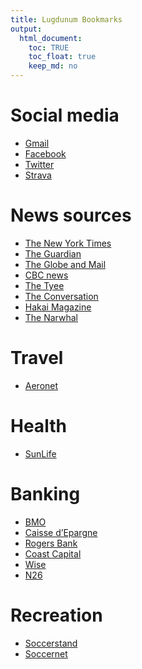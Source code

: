 ```yaml
---
title: Lugdunum Bookmarks
output:
  html_document:
    toc: TRUE
    toc_float: true
    keep_md: no
---
```


# Social media

- [Gmail](https://mail.google.com)
- [Facebook](https://www.facebook.com)
- [Twitter](https://www.twitter.com)
- [Strava](https://www.strava.com)

# News sources

- [The New York Times](https://www.nytimes.com)
- [The Guardian](https://www.guardian.co.uk)
- [The Globe and Mail](https://www.theglobeandmail.com)
- [CBC news](https://www.cbc.ca/news)
- [The Tyee](https://www.thetyee.ca)
- [The Conversation](https://theconversation.com/ca)
- [Hakai Magazine](https://www.hakaimagazine.com)
- [The Narwhal](https://www.thenarwhal.ca)

# Travel

- [Aeronet](https://acaeronet.aircanada.ca)

# Health

- [SunLife](https://www.sunnet.sunlife.com/signin/mysunlife/home.wca)

# Banking

- [BMO](https://www.bmo.com)
- [Caisse d'Epargne](https://www.caisse-epargne.fr/bourgogne-franche-comte)
- [Rogers Bank](https://www.rogersbank.com)
- [Coast Capital](https://banking.coastcapitalsavings.com/LogIn.aspx)
- [Wise](https://wise.com/login/)
- [N26](https://app.n26.com/login)

# Recreation

- [Soccerstand](https://www.soccerstand.com)
- [Soccernet](https://global.espn.com/football)
